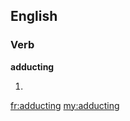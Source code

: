==English==

===Verb===
'''adducting'''

# {{present participle of|[[adduct]]}}

[[fr:adducting]]
[[my:adducting]]